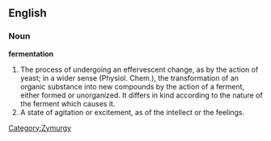 ==English==

===Noun===

'''fermentation'''

#The process of undergoing an effervescent change, as by the action of yeast; in a wider sense (Physiol. Chem.), the transformation of an organic substance into new compounds by the action of a ferment, either formed or unorganized. It differs in kind according to the nature of the ferment which causes it.
#A state of agitation or excitement, as of the intellect or the feelings.

[[Category:Zymurgy]]